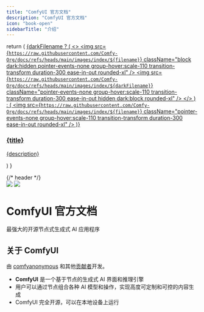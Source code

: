 ```yaml
---
title: "ComfyUI 官方文档"
description: "ComfyUI 官方文档"
icon: "book-open"
sidebarTitle: "介绍"
---
```


  return (
    <a className="group cursor-pointer pb-8" href={href}>
      {darkFilename ? (
        <>
          <img
            src={`https://raw.githubusercontent.com/Comfy-Org/docs/refs/heads/main/images/index/${filename}`}
            className="block dark:hidden pointer-events-none group-hover:scale-110 transition-transform duration-300 ease-in-out rounded-xl"
          />
          <img
            src={`https://raw.githubusercontent.com/Comfy-Org/docs/refs/heads/main/images/index/${darkFilename}`}
            className="pointer-events-none group-hover:scale-110 transition-transform duration-300 ease-in-out hidden dark:block rounded-xl"
          />
        </>
      ) : (
        <img
          src={`https://raw.githubusercontent.com/Comfy-Org/docs/refs/heads/main/images/index/${filename}`}
          className="pointer-events-none group-hover:scale-110 transition-transform duration-300 ease-in-out rounded-xl"
        />
      )}
      <h3 className="mt-5  font-medium">{title}</h3>
      <p className="mt-1.5">
        {description}
      </p>
    </a>
  )
}

<div className="relative">
  {/* header */}
  <div className="w-full text-center mt-16 pb-16">
    <div className="mt-24 text-center">
      <img src="/logo/light.svg" className="block dark:hidden pointer-events-none mx-auto" />
      <img src="/logo/dark.svg" className="hidden dark:block pointer-events-none mx-auto"/>
    </div>
    <div className="flex justify-center w-full">
      <h1
        style={{
          fontSize: "18px",
          fontWeight: "bold",
          marginTop: "10px",
          textAlign: "center"
        }}
        className="text-center"
      >
        ComfyUI 官方文档
      </h1>
    </div>
  </div>

<div className="text-center">
<div className="flex gap-4 justify-center items-center">
  <a href="https://github.com/comfyanonymous/ComfyUI/" target="_blank" className="hover:opacity-80">
    <Icon icon="github" iconType="solid" size={32}/>
  </a>
  <a href="https://x.com/ComfyUI" target="_blank" className="hover:opacity-80">
    <Icon icon="x-twitter" iconType="solid" size={32}/>
  </a>
  <a href="https://discord.com/invite/comfyorg" target="_blank" className="hover:opacity-80">
    <Icon icon="discord" iconType="solid" size={32}/>
  </a>
  <a href="https://raw.githubusercontent.com/Comfy-Org/docs/refs/heads/main/images/index/qrcode.jpg" target="_blank" className="hover:opacity-80">
    <Icon icon="weixin" iconType="solid" size={32}/>
  </a>
  <a href="https://www.youtube.com/@comfyorg" target="_blank" className="hover:opacity-80">
    <Icon icon="youtube" iconType="solid" size={32}/>
  </a>
</div>
</div>

<div className="px-4 max-w-3xl mx-auto">

<p className="max-w-xl mx-auto px-4 mt-4 text-lg text-center text-gray-500 dark:text-zinc-500">
最强大的开源节点式生成式 AI 应用程序
</p>

<div className="px-6 lg:px-0 mt-12 lg:mt-24 grid sm:grid-cols-2 gap-x-6 gap-y-4">
<HeroCard filename="light.jpg" darkFilename="dark.jpg" title="安装 ComfyUI" description="在不同的系统上安装 ComfyUI" href="/zh-CN/installation/system_requirements" />

<HeroCard filename="example.jpg" darkFilename="example-dark.jpg" title="教程" description="使用 ComfyUI 实现你天马星空的创意" href="/zh-CN/get_started/first_generation" />

<HeroCard filename="node.jpg" darkFilename="node-dark.jpg" title="内置节点" description="详细了解每个 ComfyUI 的节点" href="/zh-CN/built-in-nodes/overview" />

<HeroCard filename="development.jpg" title="开发" description="为上百万 ComfyUI 使用者扩展功能" href="/zh-CN/development/overview" />

</div>

<div className="text-center">
<h2 className="text-2xl font-bold mb-4">关于 ComfyUI</h2>
<p className="mb-4">
由 <a href="https://github.com/comfyanonymous" className="text-blue-500 dark:text-blue-400 underline hover:text-blue-600 dark:hover:text-blue-500">comfyanonymous</a> 和其他<a href="https://github.com/comfyanonymous/ComfyUI/graphs/contributors" className="text-blue-500 dark:text-blue-400 underline hover:text-blue-600 dark:hover:text-blue-500">贡献者</a>开发。
</p>

<ul className="list-none space-y-2">
  <li><strong>ComfyUI</strong> 是一个基于节点的生成式 AI 界面和推理引擎</li>
  <li>用户可以通过节点组合各种 AI 模型和操作，实现高度可定制和可控的内容生成</li>
  <li>ComfyUI 完全开源，可以在本地设备上运行</li>
</ul>
</div>

</div>
</div>